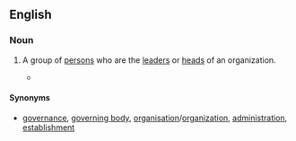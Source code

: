 ==English==

===Noun===
{{en-noun|sg=[[top]] [[brass]]|-}}

# {{idiom|colloquial}} A group of [[person]]s who are the [[leader]]s or [[head]]s of an organization.
#*{{quote-journal
|year=1872
|author=New Zealand Parliament, House of Representatives
|title=Parliamentary debates
|journal=57
|volume=1-6
|page=649
|passage=The '''top brass''' of the army are up to various types of mischief and they do not want the public or even Members of Parliament to know about them.}}

====Synonyms====
* {{sense|group of persons who are the leaders}} [[governance]], [[governing body]], [[organisation]]/[[organization]], [[administration]], [[establishment]]